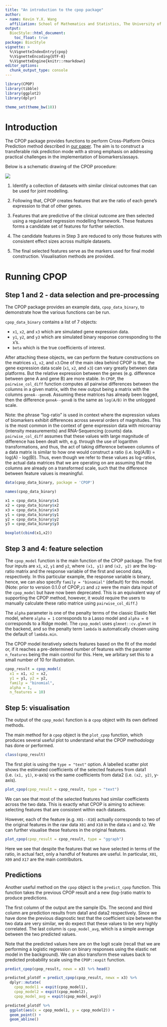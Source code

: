 ```yaml
---
title: "An introduction to the cpop package"
author:
- name: Kevin Y.X. Wang
  affiliation: School of Mathematics and Statistics, The University of Sydney, Australia
output:
  BiocStyle::html_document:
    toc_float: true
package: BiocStyle
vignette: >
  %\VignetteIndexEntry{cpop}
  %\VignetteEncoding{UTF-8}
  %\VignetteEngine{knitr::rmarkdown}
editor_options: 
  chunk_output_type: console
---
```



```r
library(CPOP)
library(tibble)
library(ggplot2)
library(dplyr)

theme_set(theme_bw(18))
```

# Introduction 

The CPOP package provides functions to perform Cross-Platform Omics Prediction method described in [our paper](https://www.biorxiv.org/content/10.1101/2020.12.09.415927v1.full). The aim is to construct a transferable risk prediction mode with a strong emphasis on addressing practical challenges in the implementation of biomarkers/assays.

Below is a schematic drawing of the CPOP procedure:

<img src="1a.png">

1. Identify a collection of datasets with similar clinical outcomes that can be used for joint modelling.

2. Following that, CPOP creates features that are the ratio of each gene’s expression to that of other genes.

3. Features that are predictive of the clinical outcome are then selected using a regularised regression modelling framework. These features forms a candidate set of features for further selection.

4. The candidate features in Step 3 are reduced to only those features with consistent effect sizes across multiple datasets. 

5. The final selected features serve as the markers used for final model construction. Visualisation methods are provided. 

# Running CPOP

## Step 1 and 2 - data selection and pre-processing

The CPOP package provides an example data, `cpop_data_binary`, to demonstrate how the various functions can be run.

`cpop_data_binary` contains a list of 7 objects:

+ `x1`, `x2`, and `x3` which are simulated gene expression data. 
+ `y1`, `y2`, and `y3` which are simulated binary response corresponding to the x's. 
+ `beta` which is the true coefficients of interest. 

After attaching these objects, we can perform the feature constructions on the matrices `x1`, `x2`, and `x3`.One of the main idea behind CPOP is that, the gene expression data scale (`x1`, `x2`, and `x3`) can vary greatly between data platforms. But the relative expression between the genes (e.g. difference between gene A and gene B) are more stable. In `CPOP`, the `pairwise_col_diff` function computes all pairwise differences between the columns in a given matrix, with the new output being a matrix with the columns `geneA--geneB`. Assuming these matrices has already been logged, then the difference `geneA--geneB` is the same as `log(A/B)` in the unlogged scale. 

Note: the phrase "log-ratio" is used in context where the expression values of biomarkers exhibit differences across several orders of magnitudes. This is the most common in the context of gene expression data with microarray (intensity measurements) and RNA-Sequencing (counts) data. `pairwise_col_diff` assumes that these values with large magnitude of difference has been dealt with, e.g. through the use of logarithm transformations, and thus, the act of taking difference between columns of a data matrix is similar to how one would construct a ratio (i.e. log(A/B) = log(A) - log(B)). Thus, even though we refer to these values as log-ratios, the actual data matrices that we are operating on are assuming that the columns are already on a transformed scale, such that the difference between feature values is meaningful. 

```r
data(cpop_data_binary, package = 'CPOP')

names(cpop_data_binary)

x1 = cpop_data_binary$x1
x2 = cpop_data_binary$x2
x3 = cpop_data_binary$x3
y1 = cpop_data_binary$y1
y2 = cpop_data_binary$y2
y3 = cpop_data_binary$y3

boxplot(cbind(x1,x2))
```


## Step 3 and 4: feature selection

The `cpop_model` function is the main function of the CPOP package. The first four inputs are `x1`, `x2`, `y1` and `y2`, where `(x1, y1)` and `(x2, y2)` are the log-ratio matrix and the response variable of the first and second data, respectively. In this particular example, the response variable is binary, hence, we can also specify `family = "binomial"` (default) for this model. (Note: prior to version 0.1.0 of CPOP,`z1` and `z2` were the main data input of the `cpop_model` but have now been deprecated. This is an equivalent way of supporting the CPOP method, however, it would require the users to manually calculate these ratio matrice using `pairwise_col_diff`.)

The `alpha` parameter is one of the penalty terms of the classic Elastic Net model, where `alpha = 1` corresponds to a Lasso model and `alpha = 0` corresponds to a Ridge model. The `cpop_model` uses `glmnet::cv.glmnet` in the backend, and so the penalty term `lambda` is automatically chosen using the default of `lambda.min`.

The CPOP model iteratively selects features based on the fit of the model or, if it reaches a pre-determined number of features with the paramter `n_features` being the main control for this. Here, we arbitary set this to a small number of 10 for illustration. 

```r
cpop_result = cpop_model(
  x1 = x1, x2 = x2, 
  y1 = y1, y2 = y2, 
  family = "binomial",
  alpha = 1, 
  n_features = 10)
```


## Step 5: visualisation

The output of the `cpop_model` function is a `cpop` object with its own defined methods. 

The main method for a `cpop` object is the `plot_cpop` function, which produces several useful plot to understand what the CPOP methodology has done or performed. 

```r
class(cpop_result)
```

The first plot is using the `type = "text"` option. A labelled scatter plot shows the estimated coefficients of the selected features from data1 (i.e. `(x1, y1)`, x-axis) vs the same coefficients from data2 (i.e. `(x2, y2)`, y-axis).

```r
plot_cpop(cpop_result = cpop_result, type = "text")
```

We can see that most of the selected features had similar coefficients across the two data. This is exactly what CPOP is aiming to achieve: selecting features that are consistent within each datasets. 

However, each of the feature (e.g. `X01--X10`) actually corresponds to two of the original features in the raw data `X01` and `X10` in the data `x1` and `x2`. We can further visualise these features in the original features. 

```r
plot_cpop(cpop_result = cpop_result, type = "ggraph")
```

Here we see that despite the features that we have selected in terms of the ratio, in actual fact, only a handful of features are useful. In particular, `X01`, `X09` and `X17` are the main contributors. 

## Predictions 

Another useful method on the `cpop` object is the `predict_cpop` function. This function takes the previous CPOP result and a new (log-)ratio matrix to produce predictions. 

The first column of the output are the sample IDs. The second and third column are prediction results from data1 and data2 respectively. Since we have done the previous diagnostic test that the coefficient size between the two data are very similar, we do expect that these values to be very highly correlated. The last column is `cpop_model_avg`, which is a simple average between the two predicted values. 

Note that the predicted values here are on the logit scale (recall that we are performing a logistic regression on binary responses using the elastic net model in the background). We can also transform these values back to predicted probability scale using the `CPOP::expit` function. 

```r
predict_cpop(cpop_result, newx = x3) %>% head()

predicted_plotdf = predict_cpop(cpop_result, newx = x3) %>%
  dplyr::mutate(
    cpop_model1 = expit(cpop_model1), 
    cpop_model2 = expit(cpop_model2), 
    cpop_model_avg = expit(cpop_model_avg))

predicted_plotdf %>% 
  ggplot(aes(x = cpop_model1, y = cpop_model2)) +
  geom_point() +
  geom_abline()
```

<!-- # Naive Lasso -->

<!-- ```{r} -->
<!-- lasso_result = naive_glmnet(z1, z2, y1, y2, alpha = 1, intercept = FALSE) -->
<!-- lasso_result -->
<!-- ``` -->

<!-- # Plotting -->
<!-- ```{r} -->
<!-- plot_cpop(cpop_result) -->
<!-- plot_cpop(lasso_result) -->

<!-- plot_cpop(cpop_result, type = "ggraph") -->
<!-- plot_cpop(lasso_result, type = "ggraph") -->
<!-- beta -->
<!-- ``` -->

<!-- # Prediction  -->
<!-- ```{r} -->
<!-- # z3 = pairwise_col_diff(x3) -->
<!-- # boxplot(y3 ~ predict_cpop(cpop_result, newz = z3)$cpop_model_avg) -->
<!-- # x3 = matrix(rnorm(n * p, mean = 3, sd = 1), nrow = n, ncol = p) -->
<!-- # colnames(x3) = colnames(x1) -->
<!-- # z3 = pairwise_col_diff(x3) -->

<!-- predict_cpop(cpop_result, newz = z3) %>%  -->
<!--   ggplot(aes(x = cpop_model1, y = cpop_model2)) + -->
<!--   geom_point() + -->
<!--   geom_abline()  -->

<!-- predict_cpop(cpop_result, newz = z3)[,2:3] %>% cor -->

<!-- lasso_pred1 = tibble( -->
<!--   lasso_pred1 = predict(lasso_result$glmnet1, newx = z3), -->
<!--   lasso_pred2 = predict(lasso_result$glmnet2, newx = z3)) -->

<!-- lasso_pred1 %>% cor -->

<!-- lasso_pred1 %>%  -->
<!--   ggplot(aes(x = lasso_pred1, y = lasso_pred2)) + -->
<!--   geom_point() + -->
<!--   geom_abline() -->
<!-- ``` -->

<!-- ```{r} -->
<!-- sessionInfo() -->
<!-- ``` -->

